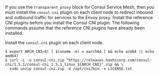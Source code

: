 If you use the `transparent_proxy` block for Consul Service Mesh, then you must install the 
`consul-cni` plugin on each client node to redirect inbound and outbound traffic for services to the Envoy proxy. Install the reference CNI plugins before you install the Consul CNI plugin. The following commands assume that the reference CNI plugins have already been installed. 

Install the `consul-cni` plugin on each client node.

```shell-session
$ export ARCH_CNI=$( [ $(uname -m) = aarch64 ] && echo arm64 || echo amd64)
$ curl -L -o consul-cni.zip "https://releases.hashicorp.com/consul-cni/1.5.1/consul-cni_1.5.1_linux_${ARCH_CNI}".zip && \
  sudo unzip consul-cni.zip -d /opt/cni/bin -x LICENSE.txt
```
